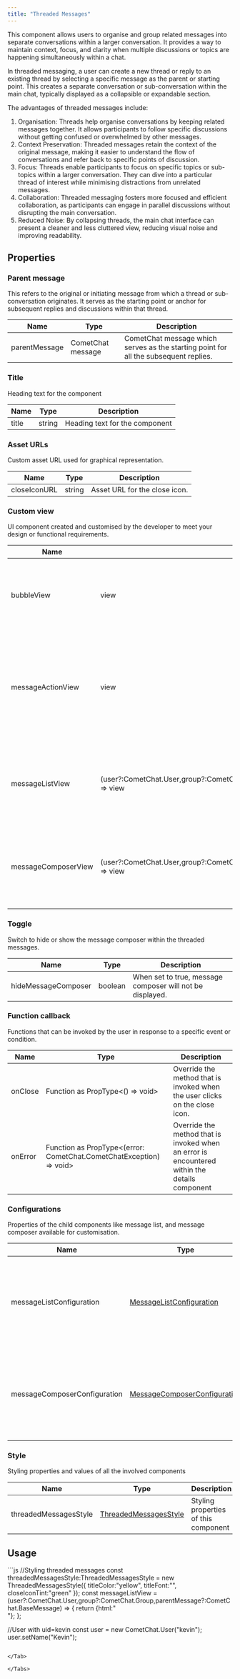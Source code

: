 ```yaml
---
title: "Threaded Messages"
---
```


This component allows users to organise and group related messages into separate conversations within a larger conversation. It provides a way to maintain context, focus, and clarity when multiple discussions or topics are happening simultaneously within a chat.

In threaded messaging, a user can create a new thread or reply to an existing thread by selecting a specific message as the parent or starting point. This creates a separate conversation or sub-conversation within the main chat, typically displayed as a collapsible or expandable section.

The advantages of threaded messages include:

1. Organisation: Threads help organise conversations by keeping related messages together. It allows participants to follow specific discussions without getting confused or overwhelmed by other messages.
2. Context Preservation: Threaded messages retain the context of the original message, making it easier to understand the flow of conversations and refer back to specific points of discussion.
3. Focus: Threads enable participants to focus on specific topics or sub-topics within a larger conversation. They can dive into a particular thread of interest while minimising distractions from unrelated messages.
4. Collaboration: Threaded messaging fosters more focused and efficient collaboration, as participants can engage in parallel discussions without disrupting the main conversation.
5. Reduced Noise: By collapsing threads, the main chat interface can present a cleaner and less cluttered view, reducing visual noise and improving readability.

## Properties

### Parent message

This refers to the original or initiating message from which a thread or sub-conversation originates. It serves as the starting point or anchor for subsequent replies and discussions within that thread.

| Name          | Type              | Description                                                                          |
| ------------- | ----------------- | ------------------------------------------------------------------------------------ |
| parentMessage | CometChat message | CometChat message which serves as the starting point for all the subsequent replies. |

### Title

Heading text for the component

| Name  | Type   | Description                    |
| ----- | ------ | ------------------------------ |
| title | string | Heading text for the component |

### Asset URLs

Custom asset URL used for graphical representation.

| Name         | Type   | Description                   |
| ------------ | ------ | ----------------------------- |
| closeIconURL | string | Asset URL for the close icon. |

### Custom view

UI component created and customised by the developer to meet your design or functional requirements.

| Name                | Type                                                                                       | Description                                                                               |
| ------------------- | ------------------------------------------------------------------------------------------ | ----------------------------------------------------------------------------------------- |
| bubbleView          | view                                                                                       | User-defined component to customise the parent message's bubble.                          |
| messageActionView   | view                                                                                       | User-defined component to customise the message actions available for the parent message. |
| messageListView     | (user?:CometChat.User,group?:CometChat.Group,parentMessage?:CometChat.BaseMessage) => view | User-defined Vue component to customise the message list.                                 |
| messageComposerView | (user?:CometChat.User,group?:CometChat.Group,parentMessage?:CometChat.BaseMessage) => view | User-defined Vue component to customise the message composer.                             |

### Toggle

Switch to hide or show the message composer within the threaded messages.

| Name                | Type    | Description                                               |
| ------------------- | ------- | --------------------------------------------------------- |
| hideMessageComposer | boolean | When set to true, message composer will not be displayed. |

### Function callback

Functions that can be invoked by the user in response to a specific event or condition.

| Name    | Type                                                                 | Description                                                                                   |
| ------- | -------------------------------------------------------------------- | --------------------------------------------------------------------------------------------- |
| onClose | Function as PropType\<() => void>                                    | Override the method that is invoked when the user clicks on the close icon.                   |
| onError | Function as PropType\<(error: CometChat.CometChatException) => void> | Override the method that is invoked when an error is encountered within the details component |

### Configurations

Properties of the child components like message list, and message composer available for customisation.

| Name                         | Type                                                                            | Description                                                                                                   |
| ---------------------------- | ------------------------------------------------------------------------------- | ------------------------------------------------------------------------------------------------------------- |
| messageListConfiguration     | [MessageListConfiguration](/docs/web-shared/message-list-configuration)         | Properties of the message list component that are available for customisation via the messages component.     |
| messageComposerConfiguration | [MessageComposerConfiguration](/docs/web-shared/message-composer-configuration) | Properties of the message composer component that are available for customisation via the messages component. |

### Style

Styling properties and values of all the involved components

| Name                  | Type                                                            | Description                          |
| --------------------- | --------------------------------------------------------------- | ------------------------------------ |
| threadedMessagesStyle | [ThreadedMessagesStyle](/docs/web-shared/threadedmessagesstyle) | Styling properties of this component |

## Usage

<Tabs>
<Tab title="Vue">
```js
//Styling threaded messages
const threadedMessagesStyle:ThreadedMessagesStyle = new ThreadedMessagesStyle({
titleColor:"yellow",
titleFont:"",
closeIconTint:"green"
});
const messageListView = (user?:CometChat.User,group?:CometChat.Group,parentMessage?:CometChat.BaseMessage) => {
  return  {html:"<div></div>"};
};

//User with uid=kevin
const user = new CometChat.User("kevin");
user.setName("Kevin");

<CometChatThreadedMessages :messageListView="messageListView" :user="user" :threadedMessagesStyle="threadedMessagesStyle"></CometChatThreadedMessages>
```

</Tab>

</Tabs>
